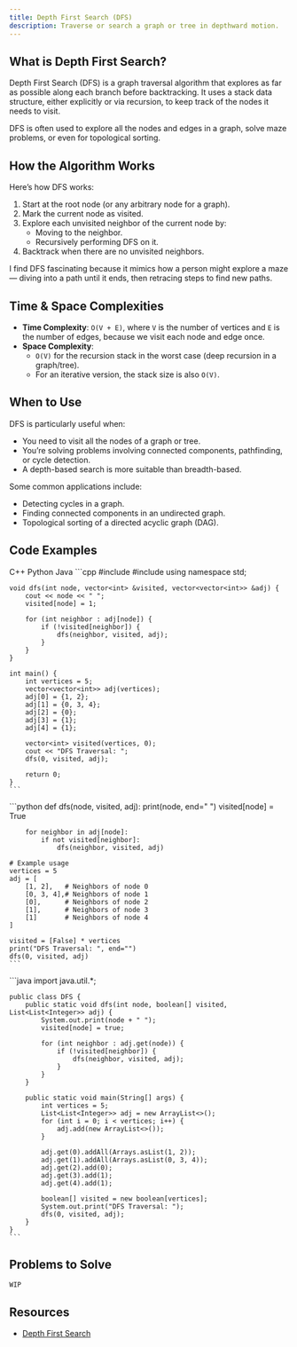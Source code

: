 ```yaml
---
title: Depth First Search (DFS)
description: Traverse or search a graph or tree in depthward motion.
---
```


## <HoverUnderline>What is Depth First Search?</HoverUnderline>

Depth First Search (DFS) is a graph traversal algorithm that explores as far as possible along each branch before backtracking. It uses a stack data structure, either explicitly or via recursion, to keep track of the nodes it needs to visit.

DFS is often used to explore all the nodes and edges in a graph, solve maze problems, or even for topological sorting.

## <HoverUnderline>How the Algorithm Works</HoverUnderline>

Here’s how DFS works:

1. Start at the root node (or any arbitrary node for a graph).
2. Mark the current node as visited.
3. Explore each unvisited neighbor of the current node by:
   - Moving to the neighbor.
   - Recursively performing DFS on it.
4. Backtrack when there are no unvisited neighbors.

I find DFS fascinating because it mimics how a person might explore a maze — diving into a path until it ends, then retracing steps to find new paths.

## <HoverUnderline>Time & Space Complexities</HoverUnderline>

- **Time Complexity**: `O(V + E)`, where `V` is the number of vertices and `E` is the number of edges, because we visit each node and edge once.
- **Space Complexity**:
  - `O(V)` for the recursion stack in the worst case (deep recursion in a graph/tree).
  - For an iterative version, the stack size is also `O(V)`.

## <HoverUnderline>When to Use</HoverUnderline>

DFS is particularly useful when:

- You need to visit all the nodes of a graph or tree.
- You’re solving problems involving connected components, pathfinding, or cycle detection.
- A depth-based search is more suitable than breadth-based.

Some common applications include:
- Detecting cycles in a graph.
- Finding connected components in an undirected graph.
- Topological sorting of a directed acyclic graph (DAG).

## <HoverUnderline>Code Examples</HoverUnderline>

<Tabs defaultValue="python" className="pt-5 pb-1">
  <TabsList>
    <TabsTrigger value="cpp">C++</TabsTrigger>
    <TabsTrigger value="python">Python</TabsTrigger>
    <TabsTrigger value="java">Java</TabsTrigger>
  </TabsList>

  <TabsContent value="cpp">
    ```cpp
    #include <iostream>
    #include <vector>
    using namespace std;

    void dfs(int node, vector<int> &visited, vector<vector<int>> &adj) {
        cout << node << " ";
        visited[node] = 1;

        for (int neighbor : adj[node]) {
            if (!visited[neighbor]) {
                dfs(neighbor, visited, adj);
            }
        }
    }

    int main() {
        int vertices = 5;
        vector<vector<int>> adj(vertices);
        adj[0] = {1, 2};
        adj[1] = {0, 3, 4};
        adj[2] = {0};
        adj[3] = {1};
        adj[4] = {1};

        vector<int> visited(vertices, 0);
        cout << "DFS Traversal: ";
        dfs(0, visited, adj);

        return 0;
    }
    ```
  </TabsContent>

  <TabsContent value="python">
    ```python
    def dfs(node, visited, adj):
        print(node, end=" ")
        visited[node] = True

        for neighbor in adj[node]:
            if not visited[neighbor]:
                dfs(neighbor, visited, adj)

    # Example usage
    vertices = 5
    adj = [
        [1, 2],   # Neighbors of node 0
        [0, 3, 4],# Neighbors of node 1
        [0],      # Neighbors of node 2
        [1],      # Neighbors of node 3
        [1]       # Neighbors of node 4
    ]

    visited = [False] * vertices
    print("DFS Traversal: ", end="")
    dfs(0, visited, adj)
    ```
  </TabsContent>

  <TabsContent value="java">
    ```java
    import java.util.*;

    public class DFS {
        public static void dfs(int node, boolean[] visited, List<List<Integer>> adj) {
            System.out.print(node + " ");
            visited[node] = true;

            for (int neighbor : adj.get(node)) {
                if (!visited[neighbor]) {
                    dfs(neighbor, visited, adj);
                }
            }
        }

        public static void main(String[] args) {
            int vertices = 5;
            List<List<Integer>> adj = new ArrayList<>();
            for (int i = 0; i < vertices; i++) {
                adj.add(new ArrayList<>());
            }

            adj.get(0).addAll(Arrays.asList(1, 2));
            adj.get(1).addAll(Arrays.asList(0, 3, 4));
            adj.get(2).add(0);
            adj.get(3).add(1);
            adj.get(4).add(1);

            boolean[] visited = new boolean[vertices];
            System.out.print("DFS Traversal: ");
            dfs(0, visited, adj);
        }
    }
    ```
  </TabsContent>
</Tabs>

## <HoverUnderline>Problems to Solve</HoverUnderline>

`WIP`

## <HoverUnderline>Resources</HoverUnderline>

- [Depth First Search](https://cp-algorithms.com/graph/depth-first-search.html)
